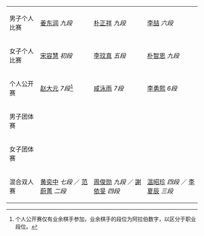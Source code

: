 {| {{MedalistTable|type=項目
|columns=1|style=font-size:small;}}
|-
|男子个人比赛
|{{flagicon|KOR}}[[姜东润]] ''九段''
|{{flagicon|KOR}}[[朴正祥]] ''九段''
|{{flagicon|CHN}}[[李喆 (围棋棋手)|李喆]] ''六段''
|-
|女子个人比赛
|{{flagicon|CHN}}[[宋容慧]] ''初段''
|{{flagicon|KOR}}[[李玟真]] ''五段''
|{{flagicon|KOR}}[[朴智恩]] ''九段''
|-
|个人公开赛
|{{flagicon|PRK}}[[赵大元]] ''7段''<ref>个人公开赛仅有业余棋手参加，业余棋手的段位为阿拉伯数字，以区分于职业段位。</ref>
|{{flagicon|KOR}}[[咸泳雨]] ''7段''
|{{flagicon|KOR}}[[李勇熙]] ''6段''
|-
|男子团体赛
|{{KOR}}
|{{CHN}}
|{{JPN}}
|-
|女子团体赛
|{{CHN}}
|{{KOR}}
|{{JPN}}
|-
|混合双人赛
|{{flagicon|CHN}}[[黄奕中]] ''七段'' ／ [[范蔚菁]] ''二段''
|{{flagicon|TPE}}[[周俊勋]] ''九段'' ／ [[謝依旻]] ''四段''
|{{flagicon|KOR}}[[温昭珍]] ''四段'' ／ [[李夏辰]] ''三段''
|}